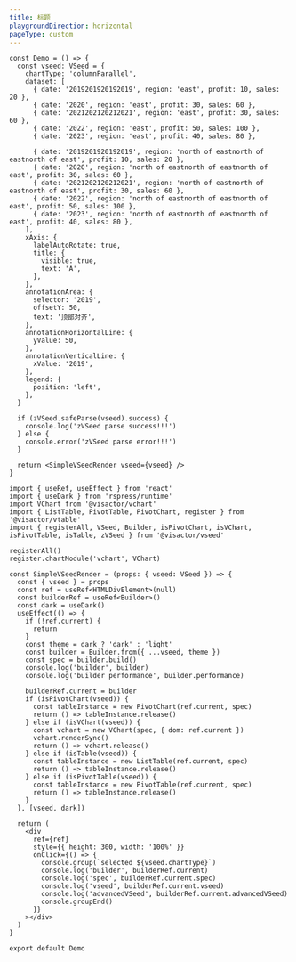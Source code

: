 ```yaml
---
title: 标题
playgroundDirection: horizontal
pageType: custom
---
```


```tsx
const Demo = () => {
  const vseed: VSeed = {
    chartType: 'columnParallel',
    dataset: [
      { date: '2019201920192019', region: 'east', profit: 10, sales: 20 },
      { date: '2020', region: 'east', profit: 30, sales: 60 },
      { date: '2021202120212021', region: 'east', profit: 30, sales: 60 },
      { date: '2022', region: 'east', profit: 50, sales: 100 },
      { date: '2023', region: 'east', profit: 40, sales: 80 },

      { date: '2019201920192019', region: 'north of eastnorth of eastnorth of east', profit: 10, sales: 20 },
      { date: '2020', region: 'north of eastnorth of eastnorth of east', profit: 30, sales: 60 },
      { date: '2021202120212021', region: 'north of eastnorth of eastnorth of east', profit: 30, sales: 60 },
      { date: '2022', region: 'north of eastnorth of eastnorth of east', profit: 50, sales: 100 },
      { date: '2023', region: 'north of eastnorth of eastnorth of east', profit: 40, sales: 80 },
    ],
    xAxis: {
      labelAutoRotate: true,
      title: {
        visible: true,
        text: 'A',
      },
    },
    annotationArea: {
      selector: '2019',
      offsetY: 50,
      text: '顶部对齐',
    },
    annotationHorizontalLine: {
      yValue: 50,
    },
    annotationVerticalLine: {
      xValue: '2019',
    },
    legend: {
      position: 'left',
    },
  }

  if (zVSeed.safeParse(vseed).success) {
    console.log('zVSeed parse success!!!')
  } else {
    console.error('zVSeed parse error!!!')
  }

  return <SimpleVSeedRender vseed={vseed} />
}

import { useRef, useEffect } from 'react'
import { useDark } from 'rspress/runtime'
import VChart from '@visactor/vchart'
import { ListTable, PivotTable, PivotChart, register } from '@visactor/vtable'
import { registerAll, VSeed, Builder, isPivotChart, isVChart, isPivotTable, isTable, zVSeed } from '@visactor/vseed'

registerAll()
register.chartModule('vchart', VChart)

const SimpleVSeedRender = (props: { vseed: VSeed }) => {
  const { vseed } = props
  const ref = useRef<HTMLDivElement>(null)
  const builderRef = useRef<Builder>()
  const dark = useDark()
  useEffect(() => {
    if (!ref.current) {
      return
    }
    const theme = dark ? 'dark' : 'light'
    const builder = Builder.from({ ...vseed, theme })
    const spec = builder.build()
    console.log('builder', builder)
    console.log('builder performance', builder.performance)

    builderRef.current = builder
    if (isPivotChart(vseed)) {
      const tableInstance = new PivotChart(ref.current, spec)
      return () => tableInstance.release()
    } else if (isVChart(vseed)) {
      const vchart = new VChart(spec, { dom: ref.current })
      vchart.renderSync()
      return () => vchart.release()
    } else if (isTable(vseed)) {
      const tableInstance = new ListTable(ref.current, spec)
      return () => tableInstance.release()
    } else if (isPivotTable(vseed)) {
      const tableInstance = new PivotTable(ref.current, spec)
      return () => tableInstance.release()
    }
  }, [vseed, dark])

  return (
    <div
      ref={ref}
      style={{ height: 300, width: '100%' }}
      onClick={() => {
        console.group(`selected ${vseed.chartType}`)
        console.log('builder', builderRef.current)
        console.log('spec', builderRef.current.spec)
        console.log('vseed', builderRef.current.vseed)
        console.log('advancedVSeed', builderRef.current.advancedVSeed)
        console.groupEnd()
      }}
    ></div>
  )
}

export default Demo
```
